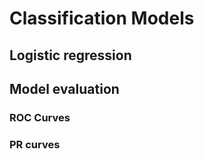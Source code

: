 # Classification Models

## Logistic regression

## Model evaluation

### ROC Curves

### PR curves
